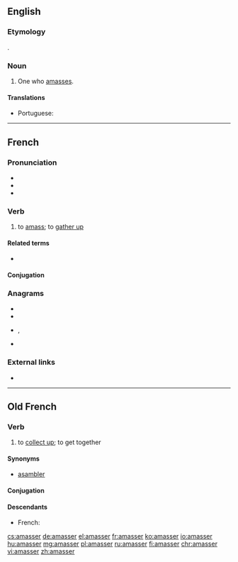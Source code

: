==English==

===Etymology===
{{affix|en|amass|-er|id2=agent noun}}.

===Noun===
{{en-noun}}

# One who [[amass]]es.

====Translations====
{{trans-top|one who amasses}}
* Portuguese: {{t|pt|amontoador|m}}
{{trans-mid}}
{{trans-bottom}}

----

==French==

===Pronunciation===
* {{IPA|/a.mɑ.se/|lang=fr}}
* {{rhymes|e|lang=fr}}
* {{fr-homophones-er|amass}}

===Verb===
{{fr-verb}}

# to [[amass]]; to [[gather up]]

====Related terms====
* {{l|fr|ramasser}}

====Conjugation====
{{fr-conj-auto}}

===Anagrams===
* {{l|fr|armasse}}
* {{l|fr|massera}}
* {{l|fr|ramasse}}, {{l|fr|ramassé}}
* {{l|fr|rasâmes}}

===External links===
* {{R:TLFi}}

----

==Old French==

===Verb===
{{head|fro|verb}}

# to [[collect up]]; to get together

====Synonyms====
* [[asambler]]

====Conjugation====
{{fro-conj-er}}

====Descendants====
* French: {{l|fr|amasser}}

[[cs:amasser]]
[[de:amasser]]
[[el:amasser]]
[[fr:amasser]]
[[ko:amasser]]
[[io:amasser]]
[[hu:amasser]]
[[mg:amasser]]
[[pl:amasser]]
[[ru:amasser]]
[[fi:amasser]]
[[chr:amasser]]
[[vi:amasser]]
[[zh:amasser]]